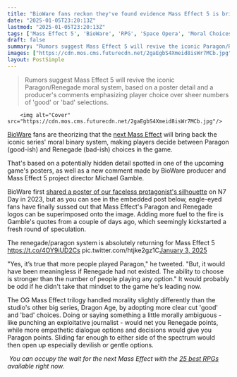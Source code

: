 ```yaml
---
title: "BioWare fans reckon they've found evidence Mass Effect 5 is bringing back the RPG series' classic Renegade/Paragon morality"
date: "2025-01-05T23:20:13Z"
lastmod: "2025-01-05T23:20:13Z"
tags: ['Mass Effect 5', 'BioWare', 'RPG', 'Space Opera', 'Moral Choices']
draft: false
summary: "Rumors suggest Mass Effect 5 will revive the iconic Paragon/Renegade moral system, based on a poster detail and a producer's comments emphasizing player choice over sheer numbers of 'good' or 'bad' selections."
images: ["https://cdn.mos.cms.futurecdn.net/2gaEgbS4Xmeid8isWr7MCb.jpg"]
layout: PostSimple
---
```

> Rumors suggest Mass Effect 5 will revive the iconic Paragon/Renegade moral system, based on a poster detail and a producer's comments emphasizing player choice over sheer numbers of 'good' or 'bad' selections.


        <img alt="Cover" src="https://cdn.mos.cms.futurecdn.net/2gaEgbS4Xmeid8isWr7MCb.jpg"/>
        
[BioWare](https://www.gamesradar.com/tag/bioware/) fans are theorizing that the [next Mass Effect](https://www.gamesradar.com/mass-effect-5-guide/) will bring back the iconic series' moral binary system, making players decide between Paragon (good-ish) and Renegade (bad-ish) choices in the game.

That's based on a potentially hidden detail spotted in one of the upcoming game's posters, as well as a new comment made by BioWare producer and Mass Effect 5 project director Michael Gamble.

BioWare first [shared a poster of our faceless protagonist's silhouette](https://x.com/GambleMike/status/1722012172166025591) on N7 Day in 2023, but as you can see in the embedded post below, eagle-eyed fans have finally sussed out that Mass Effect's Paragon and Renegade logos can be superimposed onto the image. Adding more fuel to the fire is Gamble's quotes from a couple of days ago, which seemingly kickstarted a fresh round of speculation.

The renegade/paragon system is absolutely returning for Mass Effect 5 https://t.co/4OY9iUD2Cs pic.twitter.com/htjke2gz1C[January 3, 2025](https://twitter.com/kalaelizabeth/status/1875263060979675462)

"Yes, it’s true that more people played Paragon," he tweeted. "But, it would have been meaningless if Renegade had not existed. The ability to choose is stronger than the number of people playing any option." It would probably be odd if he didn't take that mindset to the game he's leading now.

The OG Mass Effect trilogy handled morality slightly differently than the studio's other big series, Dragon Age, by adopting more clear cut 'good' and 'bad' choices. Doing or saying something a little morally ambiguous - like punching an exploitative journalist - would net you Renegade points, while more empathetic dialogue options and decisions would give you Paragon points. Sliding far enough to either side of the spectrum would then open up especially devilish or gentle options.

 *You can occupy the wait for the next Mass Effect with the *[<em>25 best RPGs</em>](https://www.gamesradar.com/best-rpg-games/)* available right now.* 
        